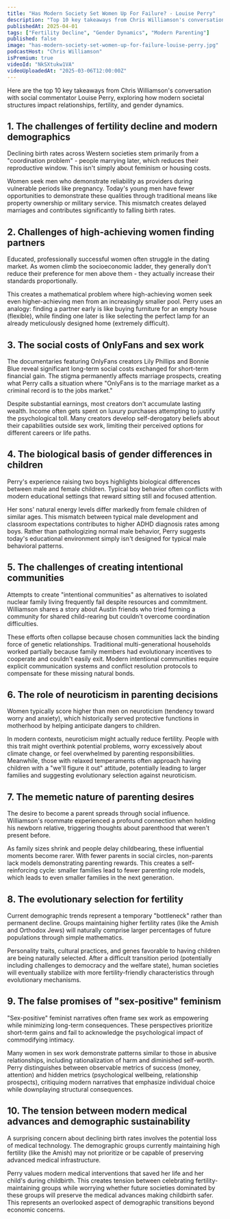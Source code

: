 ```yaml
---
title: "Has Modern Society Set Women Up For Failure? - Louise Perry"
description: "Top 10 key takeaways from Chris Williamson's conversation with social commentator Louise Perry, exploring how modern societal structures impact relationships, fertility, and gender dynamics."
publishedAt: 2025-04-01
tags: ["Fertility Decline", "Gender Dynamics", "Modern Parenting"]
published: false
image: "has-modern-society-set-women-up-for-failure-louise-perry.jpg"
podcastHost: "Chris Williamson"
isPremium: true
videoId: "NkSXtukw1VA"
videoUploadedAt: "2025-03-06T12:00:00Z"
---
```



<PodcastSummaryPageLayout frontmatter={frontmatter}>

Here are the top 10 key takeaways from Chris Williamson's conversation with social commentator Louise Perry, exploring how modern societal structures impact relationships, fertility, and gender dynamics.

## 1. The challenges of fertility decline and modern demographics

Declining birth rates across Western societies stem primarily from a "coordination problem" - people marrying later, which reduces their reproductive window. This isn't simply about feminism or housing costs.

Women seek men who demonstrate reliability as providers during vulnerable periods like pregnancy. Today's young men have fewer opportunities to demonstrate these qualities through traditional means like property ownership or military service. This mismatch creates delayed marriages and contributes significantly to falling birth rates.

## 2. Challenges of high-achieving women finding partners

Educated, professionally successful women often struggle in the dating market. As women climb the socioeconomic ladder, they generally don't reduce their preference for men above them - they actually increase their standards proportionally.

This creates a mathematical problem where high-achieving women seek even higher-achieving men from an increasingly smaller pool. Perry uses an analogy: finding a partner early is like buying furniture for an empty house (flexible), while finding one later is like selecting the perfect lamp for an already meticulously designed home (extremely difficult).

## 3. The social costs of OnlyFans and sex work

The documentaries featuring OnlyFans creators Lily Phillips and Bonnie Blue reveal significant long-term social costs exchanged for short-term financial gain. The stigma permanently affects marriage prospects, creating what Perry calls a situation where "OnlyFans is to the marriage market as a criminal record is to the jobs market."

Despite substantial earnings, most creators don't accumulate lasting wealth. Income often gets spent on luxury purchases attempting to justify the psychological toll. Many creators develop self-derogatory beliefs about their capabilities outside sex work, limiting their perceived options for different careers or life paths.

## 4. The biological basis of gender differences in children

Perry's experience raising two boys highlights biological differences between male and female children. Typical boy behavior often conflicts with modern educational settings that reward sitting still and focused attention.

Her sons' natural energy levels differ markedly from female children of similar ages. This mismatch between typical male development and classroom expectations contributes to higher ADHD diagnosis rates among boys. Rather than pathologizing normal male behavior, Perry suggests today's educational environment simply isn't designed for typical male behavioral patterns.

## 5. The challenges of creating intentional communities

Attempts to create "intentional communities" as alternatives to isolated nuclear family living frequently fail despite resources and commitment. Williamson shares a story about Austin friends who tried forming a community for shared child-rearing but couldn't overcome coordination difficulties.

These efforts often collapse because chosen communities lack the binding force of genetic relationships. Traditional multi-generational households worked partially because family members had evolutionary incentives to cooperate and couldn't easily exit. Modern intentional communities require explicit communication systems and conflict resolution protocols to compensate for these missing natural bonds.

## 6. The role of neuroticism in parenting decisions

Women typically score higher than men on neuroticism (tendency toward worry and anxiety), which historically served protective functions in motherhood by helping anticipate dangers to children.

In modern contexts, neuroticism might actually reduce fertility. People with this trait might overthink potential problems, worry excessively about climate change, or feel overwhelmed by parenting responsibilities. Meanwhile, those with relaxed temperaments often approach having children with a "we'll figure it out" attitude, potentially leading to larger families and suggesting evolutionary selection against neuroticism.

## 7. The memetic nature of parenting desires

The desire to become a parent spreads through social influence. Williamson's roommate experienced a profound connection when holding his newborn relative, triggering thoughts about parenthood that weren't present before.

As family sizes shrink and people delay childbearing, these influential moments become rarer. With fewer parents in social circles, non-parents lack models demonstrating parenting rewards. This creates a self-reinforcing cycle: smaller families lead to fewer parenting role models, which leads to even smaller families in the next generation.

## 8. The evolutionary selection for fertility

Current demographic trends represent a temporary "bottleneck" rather than permanent decline. Groups maintaining higher fertility rates (like the Amish and Orthodox Jews) will naturally comprise larger percentages of future populations through simple mathematics.

Personality traits, cultural practices, and genes favorable to having children are being naturally selected. After a difficult transition period (potentially including challenges to democracy and the welfare state), human societies will eventually stabilize with more fertility-friendly characteristics through evolutionary mechanisms.

## 9. The false promises of "sex-positive" feminism

"Sex-positive" feminist narratives often frame sex work as empowering while minimizing long-term consequences. These perspectives prioritize short-term gains and fail to acknowledge the psychological impact of commodifying intimacy.

Many women in sex work demonstrate patterns similar to those in abusive relationships, including rationalization of harm and diminished self-worth. Perry distinguishes between observable metrics of success (money, attention) and hidden metrics (psychological wellbeing, relationship prospects), critiquing modern narratives that emphasize individual choice while downplaying structural consequences.

## 10. The tension between modern medical advances and demographic sustainability

A surprising concern about declining birth rates involves the potential loss of medical technology. The demographic groups currently maintaining high fertility (like the Amish) may not prioritize or be capable of preserving advanced medical infrastructure.

Perry values modern medical interventions that saved her life and her child's during childbirth. This creates tension between celebrating fertility-maintaining groups while worrying whether future societies dominated by these groups will preserve the medical advances making childbirth safer. This represents an overlooked aspect of demographic transitions beyond economic concerns.

</PodcastSummaryPageLayout>
